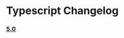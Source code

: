 # Typescript Changelog

### [5.0](https://www.typescriptlang.org/docs/handbook/release-notes/typescript-5-0.html)
